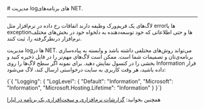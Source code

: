 

<Layout>
<Head>
<title>مستندات مدیریت لاگ‌های برنامه‌های NET. - لیارا</title>
</Head>
# مدیریت logهای برنامه‌های NET.
<hr className="mb-2" />
لاگ‌های یک فریم‌ورک وظیفه دارند اتفاقات رخ داده در نرم‌افزار مثل errorها یا exceptionها و حتی اطلاعاتی که خود توسعه‌دهنده به دلخواه خود در بخش‌های مختلف نرم‌افزار درنظرگرفته را، ثبت کنند.

مدیریت logها در NET. می‌تواند روش‌های مختلفی داشته باشد و وابسته به پیاده‌سازی برنامه‌ی‌تان و تصمیمات شما است. ممکن است لاگ‌های مهم‌تر را در فایل ذخیره کنید و بخشی را در کنسول نمایش دهید.
برای نمونه اگر سطح لاگ‌ها را روی Information قرار داده‌ باشید، هر وقت کاربری به سایت درخواستی ارسال کند، لاگ می‌شود:


<div className="h-2" />
<div dir="ltr">
<Highlight  className="dotnet">
{`{ 
    "Logging": {
        "LogLevel": {
            "Default": "Information",
            "Microsoft": "Information",
            "Microsoft.Hosting.Lifetime": "Information"
        }
}`}
</Highlight>
</ div>
<div className="h-2" />

<Alert variant="success">
<p>
همچنین بخوانید: <a href="/paas/details/observations/about" className="text-[#2196f3] ">گزارشات نرم‌افزاری و سخت‌افزاری یک برنامه در لیارا</a>
</p>
</Alert>




</Layout>
